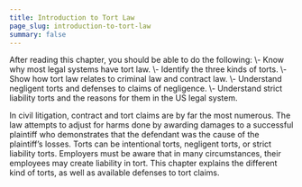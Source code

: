```yaml
---
title: Introduction to Tort Law 
page_slug: introduction-to-tort-law
summary: false
---
```

<div className="content-chunk" data-subsection-id = "Introduction-38pt">
<Info title="LEARNING OBJECTIVES">After reading this chapter, you should be able to do the following:  
\- Know why most legal systems have tort law.  
\- Identify the three kinds of torts.  
\- Show how tort law relates to criminal law and contract law.  
\- Understand negligent torts and defenses to claims of negligence.  
\- Understand strict liability torts and the reasons for them in the US legal system.</Info>

In civil litigation, contract and tort claims are by far the most numerous. The law attempts to adjust for harms done by awarding damages to a successful plaintiff who demonstrates that the defendant was the cause of the plaintiff’s losses. Torts can be intentional torts, negligent torts, or strict liability torts. Employers must be aware that in many circumstances, their employees may create liability in tort. This chapter explains the different kind of torts, as well as available defenses to tort claims.
</div>
